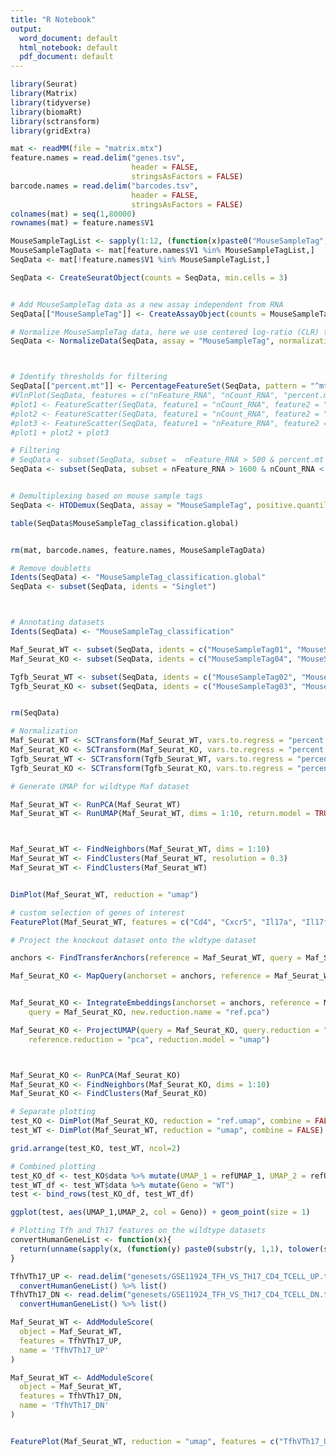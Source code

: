 ---
title: "R Notebook"
output:
  word_document: default
  html_notebook: default
  pdf_document: default
---


```{r}
library(Seurat)
library(Matrix)
library(tidyverse)
library(biomaRt)
library(sctransform)
library(gridExtra)
```

```{r}
mat <- readMM(file = "matrix.mtx")
feature.names = read.delim("genes.tsv",
                           header = FALSE,
                           stringsAsFactors = FALSE)
barcode.names = read.delim("barcodes.tsv",
                           header = FALSE,
                           stringsAsFactors = FALSE)
colnames(mat) = seq(1,80000)
rownames(mat) = feature.names$V1

MouseSampleTagList <- sapply(1:12, (function(x)paste0("MouseSampleTag", formatC(x,width = 2, format = "d", flag = "0"))))
MouseSampleTagData <- mat[feature.names$V1 %in% MouseSampleTagList,]
SeqData <- mat[!feature.names$V1 %in% MouseSampleTagList,]

SeqData <- CreateSeuratObject(counts = SeqData, min.cells = 3)


# Add MouseSampleTag data as a new assay independent from RNA
SeqData[["MouseSampleTag"]] <- CreateAssayObject(counts = MouseSampleTagData)

# Normalize MouseSampleTag data, here we use centered log-ratio (CLR) transformation
SeqData <- NormalizeData(SeqData, assay = "MouseSampleTag", normalization.method = "CLR")



# Identify thresholds for filtering
SeqData[["percent.mt"]] <- PercentageFeatureSet(SeqData, pattern = "^mt-")
#VlnPlot(SeqData, features = c("nFeature_RNA", "nCount_RNA", "percent.mt"), ncol = 3, pt.size = 0)
#plot1 <- FeatureScatter(SeqData, feature1 = "nCount_RNA", feature2 = "percent.mt")
#plot2 <- FeatureScatter(SeqData, feature1 = "nCount_RNA", feature2 = "nFeature_RNA")
#plot3 <- FeatureScatter(SeqData, feature1 = "nFeature_RNA", feature2 = "percent.mt")
#plot1 + plot2 + plot3

# Filtering
# SeqData <- subset(SeqData, subset =  nFeature_RNA > 500 & percent.mt < 10 & nFeature_RNA < 4000)
SeqData <- subset(SeqData, subset = nFeature_RNA > 1600 & nCount_RNA < 60000 & percent.mt < 10)


# Demultiplexing based on mouse sample tags
SeqData <- HTODemux(SeqData, assay = "MouseSampleTag", positive.quantile = 0.99)

table(SeqData$MouseSampleTag_classification.global)


rm(mat, barcode.names, feature.names, MouseSampleTagData)
```


```{r}
# Remove doubletts
Idents(SeqData) <- "MouseSampleTag_classification.global"
SeqData <- subset(SeqData, idents = "Singlet")



# Annotating datasets
Idents(SeqData) <- "MouseSampleTag_classification"

Maf_Seurat_WT <- subset(SeqData, idents = c("MouseSampleTag01", "MouseSampleTag08", "MouseSampleTag11"))
Maf_Seurat_KO <- subset(SeqData, idents = c("MouseSampleTag04", "MouseSampleTag06", "MouseSampleTag12"))

Tgfb_Seurat_WT <- subset(SeqData, idents = c("MouseSampleTag02", "MouseSampleTag05", "MouseSampleTag09"))
Tgfb_Seurat_KO <- subset(SeqData, idents = c("MouseSampleTag03", "MouseSampleTag07", "MouseSampleTag10"))


rm(SeqData)

# Normalization
Maf_Seurat_WT <- SCTransform(Maf_Seurat_WT, vars.to.regress = "percent.mt")
Maf_Seurat_KO <- SCTransform(Maf_Seurat_KO, vars.to.regress = "percent.mt")
Tgfb_Seurat_WT <- SCTransform(Tgfb_Seurat_WT, vars.to.regress = "percent.mt")
Tgfb_Seurat_KO <- SCTransform(Tgfb_Seurat_KO, vars.to.regress = "percent.mt")
```



```{r}
# Generate UMAP for wildtype Maf dataset

Maf_Seurat_WT <- RunPCA(Maf_Seurat_WT)
Maf_Seurat_WT <- RunUMAP(Maf_Seurat_WT, dims = 1:10, return.model = TRUE)



Maf_Seurat_WT <- FindNeighbors(Maf_Seurat_WT, dims = 1:10)
Maf_Seurat_WT <- FindClusters(Maf_Seurat_WT, resolution = 0.3)
Maf_Seurat_WT <- FindClusters(Maf_Seurat_WT)


DimPlot(Maf_Seurat_WT, reduction = "umap")


```


```{r}

# custom selection of genes of interest
FeaturePlot(Maf_Seurat_WT, features = c("Cd4", "Cxcr5", "Il17a", "Il17f", "Bcl6", "Rorc", "Maf", "Sell", "Il7r", "Ccr7", "Cd44", "Ccr6", "Tbx21", "Cxcr3", "Gata3", "Foxp3"))


```


```{r}
# Project the knockout dataset onto the wldtype dataset

anchors <- FindTransferAnchors(reference = Maf_Seurat_WT, query = Maf_Seurat_KO)

Maf_Seurat_KO <- MapQuery(anchorset = anchors, reference = Maf_Seurat_WT, query = Maf_Seurat_KO, reference.reduction = "pca", reduction.model = "umap")


Maf_Seurat_KO <- IntegrateEmbeddings(anchorset = anchors, reference = Maf_Seurat_WT,
    query = Maf_Seurat_KO, new.reduction.name = "ref.pca")

Maf_Seurat_KO <- ProjectUMAP(query = Maf_Seurat_KO, query.reduction = "ref.pca", reference = Maf_Seurat_WT,
    reference.reduction = "pca", reduction.model = "umap")



Maf_Seurat_KO <- RunPCA(Maf_Seurat_KO)
Maf_Seurat_KO <- FindNeighbors(Maf_Seurat_KO, dims = 1:10)
Maf_Seurat_KO <- FindClusters(Maf_Seurat_KO)

# Separate plotting
test_KO <- DimPlot(Maf_Seurat_KO, reduction = "ref.umap", combine = FALSE)
test_WT <- DimPlot(Maf_Seurat_WT, reduction = "umap", combine = FALSE)

grid.arrange(test_KO, test_WT, ncol=2)

# Combined plotting
test_KO_df <- test_KO$data %>% mutate(UMAP_1 = refUMAP_1, UMAP_2 = refUMAP_2, Geno = "KO") %>% dplyr::select(-c(refUMAP_1,refUMAP_2))
test_WT_df <- test_WT$data %>% mutate(Geno = "WT")
test <- bind_rows(test_KO_df, test_WT_df)

ggplot(test, aes(UMAP_1,UMAP_2, col = Geno)) + geom_point(size = 1)

```


```{r}
# Plotting Tfh and Th17 features on the wildtype datasets
convertHumanGeneList <- function(x){
  return(unname(sapply(x, (function(y) paste0(substr(y, 1,1), tolower(substring(y,2)))))))
}

TfhVTh17_UP <- read.delim("genesets/GSE11924_TFH_VS_TH17_CD4_TCELL_UP.txt") %>% tail(-1) %>% .[[1]] %>%
  convertHumanGeneList() %>% list()
TfhVTh17_DN <- read.delim("genesets/GSE11924_TFH_VS_TH17_CD4_TCELL_DN.txt") %>% tail(-1) %>% .[[1]] %>%
  convertHumanGeneList() %>% list()

Maf_Seurat_WT <- AddModuleScore(
  object = Maf_Seurat_WT,
  features = TfhVTh17_UP,
  name = 'TfhVTh17_UP'
)

Maf_Seurat_WT <- AddModuleScore(
  object = Maf_Seurat_WT,
  features = TfhVTh17_DN,
  name = 'TfhVTh17_DN'
)


FeaturePlot(Maf_Seurat_WT, reduction = "umap", features = c("TfhVTh17_UP1", "TfhVTh17_DN1"))
```

